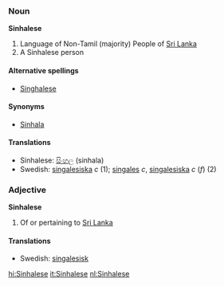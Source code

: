 ===Noun===
'''Sinhalese'''

# Language of  Non-Tamil (majority) People of [[Sri Lanka]]
# A Sinhalese person

====Alternative spellings====
*[[Singhalese]]

====Synonyms====
*[[Sinhala]]

====Translations====
*Sinhalese: [[සිංහල]] (sinhala)
*Swedish: [[singalesiska]] ''c'' (1); [[singales]] ''c'', [[singalesiska]] ''c'' (''f'') (2)

===Adjective===
'''Sinhalese'''

# Of or pertaining to [[Sri Lanka]]

====Translations====
*Swedish: [[singalesisk]]

[[hi:Sinhalese]]
[[it:Sinhalese]]
[[nl:Sinhalese]]